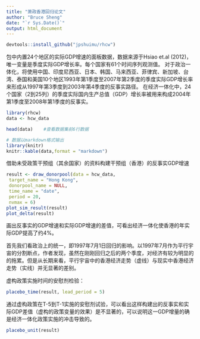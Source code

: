 ---
title: "萧政香港回归论文"
author: "Bruce Sheng"
date: "`r Sys.Date()`"
output: html_document
---

```{r 安装r包}
devtools::install_github("jpshuimu/rhcw")
```
包中内置24个地区的实际GDP增速的面板数据，数据来源于Hsiao et.al (2012)，唯一变量是季度实际GDP增长率。每个国家有61个时间序列观测值。
对于政治一体化，将使用中国、印度尼西亚、日本、韩国、马来西亚、菲律宾、新加坡、台湾、泰国和美国10个地区1993年第1季度至2007年第2季度的季度实际GDP增长率来形成从1997年第3季度到2003年第4季度的反事实路径。
在经济一体化中，24个国家（2到25列）的季度实际国内生产总值（GDP）增长率被用来构成2004年第1季度至2008年第1季度的反事实。
```{r 数据描述}
library(rhcw)
data <- hcw_data

head(data)    #查看数据集前6行数据

# 数据以markdown格式输出
library(knitr)
knitr::kable(data,format = "markdown")
```
借助未受政策干预组（其余国家）的资料构建干预组（香港）的反事实GDP增速
```{r 构建反事实推断}
result <- draw_donorpool(data = hcw_data,
 target_name = "Hong Kong",
 donorpool_name = NULL,
 time_name = "date",
 period = 20, 
 nvmax = 6)
plot_sim_result(result)
plot_delta(result)
```
画出反事实的GDP增速和实际GDP增速的差值，可看出经济一体化使香港的年实际GDP提高了约4%。

首先我们看政治上的统一，即1997年7月1日回归的影响。以1997年7月作为平行宇宙的分割断点，作者发现，虽然在刚刚回归之后的两个季度，对经济有较为明显的的拖累。但是从长期来看，平行宇宙中的香港经济走势（虚线）与现实中香港经济走势（实线）并无显著的差别。


虚构政策实施时间的安慰剂检验：
```{r 安慰剂检验}
placebo_time(result, lead_period = 5)
```

通过虚构政策在T-5到T-1实施的安慰剂试验，可以看出这样构建出的反事实和实际GDP差值（虚构的政策变量的效果）是不显著的，可以说明这一GDP增量的确是经济一体化政策实施的冲击导致的。

```{r 虚构处理组的安慰剂检验}
placebo_unit(result)
```

